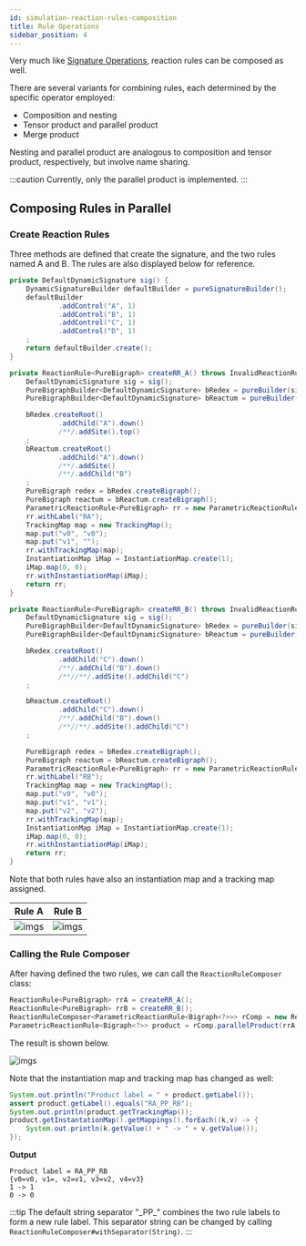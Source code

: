 ```yaml
---
id: simulation-reaction-rules-composition
title: Rule Operations
sidebar_position: 4
---
```


Very much like [Signature Operations](../basic/signatureops), reaction rules can be composed as well.

There are several variants for combining rules, each determined by the specific operator employed:
- Composition and nesting
- Tensor product and parallel product
- Merge product

Nesting and parallel product are analogous to composition and tensor product, respectively, but involve name sharing.

:::caution
Currently, only the parallel product is implemented.
:::

## Composing Rules in Parallel

### Create Reaction Rules

Three methods are defined that create the signature, and the two rules named A and B.
The rules are also displayed below for reference.
```java
private DefaultDynamicSignature sig() {
    DynamicSignatureBuilder defaultBuilder = pureSignatureBuilder();
    defaultBuilder
            .addControl("A", 1)
            .addControl("B", 1)
            .addControl("C", 1)
            .addControl("D", 1)
    ;
    return defaultBuilder.create();
}

private ReactionRule<PureBigraph> createRR_A() throws InvalidReactionRuleException {
    DefaultDynamicSignature sig = sig();
    PureBigraphBuilder<DefaultDynamicSignature> bRedex = pureBuilder(sig);
    PureBigraphBuilder<DefaultDynamicSignature> bReactum = pureBuilder(sig);

    bRedex.createRoot()
            .addChild("A").down()
            /**/.addSite().top()
    ;
    bReactum.createRoot()
            .addChild("A").down()
            /**/.addSite()
            /**/.addChild("B")
    ;
    PureBigraph redex = bRedex.createBigraph();
    PureBigraph reactum = bReactum.createBigraph();
    ParametricReactionRule<PureBigraph> rr = new ParametricReactionRule<>(redex, reactum);
    rr.withLabel("RA");
    TrackingMap map = new TrackingMap();
    map.put("v0", "v0");
    map.put("v1", "");
    rr.withTrackingMap(map);
    InstantiationMap iMap = InstantiationMap.create(1);
    iMap.map(0, 0);
    rr.withInstantiationMap(iMap);
    return rr;
}

private ReactionRule<PureBigraph> createRR_B() throws InvalidReactionRuleException {
    DefaultDynamicSignature sig = sig();
    PureBigraphBuilder<DefaultDynamicSignature> bRedex = pureBuilder(sig);
    PureBigraphBuilder<DefaultDynamicSignature> bReactum = pureBuilder(sig);

    bRedex.createRoot()
            .addChild("C").down()
            /**/.addChild("B").down()
            /**//**/.addSite().addChild("C")
    ;

    bReactum.createRoot()
            .addChild("C").down()
            /**/.addChild("B").down()
            /**//**/.addSite().addChild("C")
    ;

    PureBigraph redex = bRedex.createBigraph();
    PureBigraph reactum = bReactum.createBigraph();
    ParametricReactionRule<PureBigraph> rr = new ParametricReactionRule<>(redex, reactum);
    rr.withLabel("RB");
    TrackingMap map = new TrackingMap();
    map.put("v0", "v0");
    map.put("v1", "v1");
    map.put("v2", "v2");
    rr.withTrackingMap(map);
    InstantiationMap iMap = InstantiationMap.create(1);
    iMap.map(0, 0);
    rr.withInstantiationMap(iMap);
    return rr;
}
```

Note that both rules have also an instantiation map and a tracking map assigned.

|Rule A | Rule B |
|---|---|
|![imgs](../assets/simulation/rulecomp/example01/rule_1.png)|![imgs](../assets/simulation/rulecomp/example01/rule_2.png)|

### Calling the Rule Composer

After having defined the two rules, we can call the `ReactionRuleComposer` class:
```java
ReactionRule<PureBigraph> rrA = createRR_A();
ReactionRule<PureBigraph> rrB = createRR_B();
ReactionRuleComposer<ParametricReactionRule<Bigraph<?>>> rComp = new ReactionRuleComposer<>();
ParametricReactionRule<Bigraph<?>> product = rComp.parallelProduct(rrA, rrB);
```

The result is shown below.

![imgs](../assets/simulation/rulecomp/example01/rule_product.png)

Note that the instantiation map and tracking map has changed as well:

```java
System.out.println("Product label = " + product.getLabel());
assert product.getLabel().equals("RA_PP_RB");
System.out.println(product.getTrackingMap());
product.getInstantationMap().getMappings().forEach((k,v) -> {
    System.out.println(k.getValue() + " -> " + v.getValue());
});
```
**Output**
```text
Product label = RA_PP_RB
{v0=v0, v1=, v2=v1, v3=v2, v4=v3}
1 -> 1
0 -> 0
```

:::tip
The default string separator "\_PP\_" combines the two rule labels to form a new rule label.
This separator string can be changed by calling `ReactionRuleComposer#withSeparator(String)`.
:::